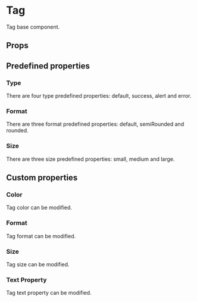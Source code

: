
<Meta of={Stories} />

# Tag

Tag base component.

## Props

<ArgTypes />

## Predefined properties

### Type

There are four type predefined properties: default, success, alert and error.

<Canvas of={Stories.PredefinedType} withToolbar />

### Format

There are three format predefined properties: default, semiRounded and rounded.

<Canvas of={Stories.PredefinedFormat} withToolbar />

### Size

There are three size predefined properties: small, medium and large.

<Canvas of={Stories.PredefinedSize} withToolbar />

## Custom properties

### Color

Tag color can be modified.

<Canvas of={Stories.Color} withToolbar />

### Format

Tag format can be modified.

<Canvas of={Stories.CustomFormat} withToolbar />

### Size

Tag size can be modified.

<Canvas of={Stories.CustomSize} withToolbar />

### Text Property

Tag text property can be modified.

<Canvas of={Stories.TextProperty} withToolbar />
